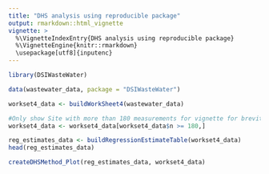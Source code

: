 ```yaml
---
title: "DHS analysis using reproducible package"
output: rmarkdown::html_vignette
vignette: >
  %\VignetteIndexEntry{DHS analysis using reproducible package}
  %\VignetteEngine{knitr::rmarkdown}
  \usepackage[utf8]{inputenc}
---
```


```r
library(DSIWasteWater)
```


```r
data(wastewater_data, package = "DSIWasteWater")

workset4_data <- buildWorkSheet4(wastewater_data)

#Only show Site with more than 180 measurements for vignette for brevity
workset4_data <- workset4_data[workset4_data$n >= 180,]
```


```r
reg_estimates_data <- buildRegressionEstimateTable(workset4_data)
head(reg_estimates_data)
```


```r
createDHSMethod_Plot(reg_estimates_data, workset4_data)
```
